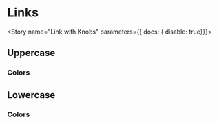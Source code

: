 


<Meta component={Link} title="Components/Atoms/Link"/>

# Links
<Description of={Link}/>
<ArgsTable of={Link}/>

<Story name="Link with Knobs" parameters={{ docs: { disable: true}}}>
  <Link
    address={text('address','https://app.tallo.com/register' )}
    className={text('className', '')}
    color={select('color', COLORS, 'primary')}
    text={text('text', 'Tallo')}
    textStyle={select('textStyle', TYPES, 'uppercase' )}
  />
</Story>

## Uppercase
<Canvas>
  <Story name="Uppercase (Primary)">
    <Link
      address="#"
      text="link"
      textStyle="uppercase"
    />
  </Story>
</Canvas>

### Colors
<Canvas>
  <Story name="Uppercase Primary (Default)">
    <Link
      address="#"
      color="primary"
      text="primary"
    />
  </Story>
  <Story name="Uppercase Secondary">
    <Link
      address="#"
      color="secondary"
      text="secondary"
    />
  </Story>
  <Story name="Uppercase Black">
    <Link
      address="#"
      color="black"
      text="black"
    />
  </Story>
  <Story name="Uppercase Inverted">
    <div style={{backgroundColor:'black'}}>
      <Link
        address="#"
        color="inverted"
        text="inverted"
      />
    </div>
  </Story>
</Canvas>

## Lowercase
<Canvas>
  <Story name="Lowercase">
    <Link
      address="#"
      text="link"
      textStyle="lowercase"
    />
  </Story>
</Canvas>

### Colors
<Canvas>
  <Story name="Lowercase Primary (Default)">
    <Link
      address="#"
      color="primary"
      text="primary"
      textStyle="lowercase"
    />
  </Story>
  <Story name="Lowercase Secondary">
    <Link
      address="#"
      color="secondary"
      text="secondary"
      textStyle="lowercase"
    />
  </Story>
  <Story name="Lowercase Black">
    <Link
      address="#"
      color="black"
      text="black"
      textStyle="lowercase"
    />
  </Story>
  <Story name="Lowercase Inverted">
    <div style={{backgroundColor:'black'}}>
      <Link
        address="#"
        color="inverted"
        text="inverted"
        textStyle="lowercase"
      />
    </div>
  </Story>
</Canvas>
